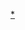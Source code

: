 {{Catnav|頁面分類|人类社会|文化|电视剧|各國電視劇|韓國電視劇|MBC連續劇}}
{{Catnav|頁面分類|...|电视节目|电视剧|各國電視劇|韓國電視劇| MBC連續劇}}
{{Catnav|頁面分類|...|电视|电视节目|韓國电视节目|韓國電視劇| MBC連續劇}}
{{Catnav|頁面分類|...|各國電視|韓國電視|韓國电视节目|韓國電視劇| MBC連續劇}}
{{Catnav|頁面分類|...|电视|各國電視|各國電視劇|韓國電視劇| MBC連續劇}}

{{catmore|MBC週末連續劇}}

[[Category:MBC電視劇|*]]